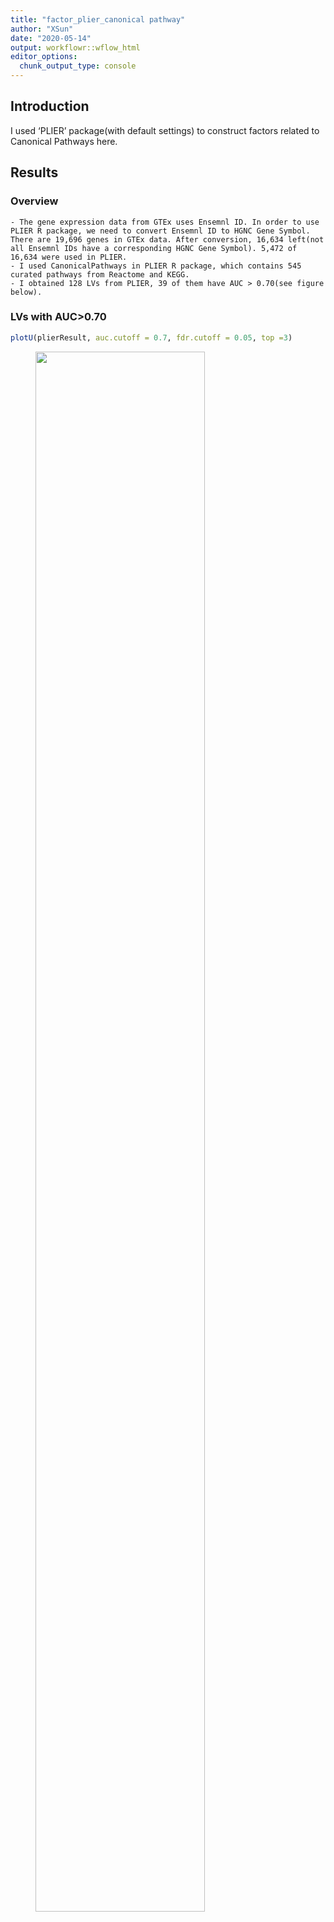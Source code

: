 ```yaml
---
title: "factor_plier_canonical pathway"
author: "XSun"
date: "2020-05-14"
output: workflowr::wflow_html
editor_options:
  chunk_output_type: console
---
```


## Introduction

I used 'PLIER' package(with default settings) to construct factors related to Canonical Pathways here. 



## Results

### Overview

    - The gene expression data from GTEx uses Ensemnl ID. In order to use PLIER R package, we need to convert Ensemnl ID to HGNC Gene Symbol. There are 19,696 genes in GTEx data. After conversion, 16,634 left(not all Ensemnl IDs have a corresponding HGNC Gene Symbol). 5,472 of 16,634 were used in PLIER.
    - I used CanonicalPathways in PLIER R package, which contains 545 curated pathways from Reactome and KEGG.
    - I obtained 128 LVs from PLIER, 39 of them have AUC > 0.70(see figure below).



### LVs with AUC>0.70

```r
plotU(plierResult, auc.cutoff = 0.7, fdr.cutoff = 0.05, top =3) 
```

<figure class="half">
    <img src="https://github.com/xsun1229/factor_analysis/raw/master/output/Umat_wb_nox.jpeg" width="80%">
</figure>



```r

```

